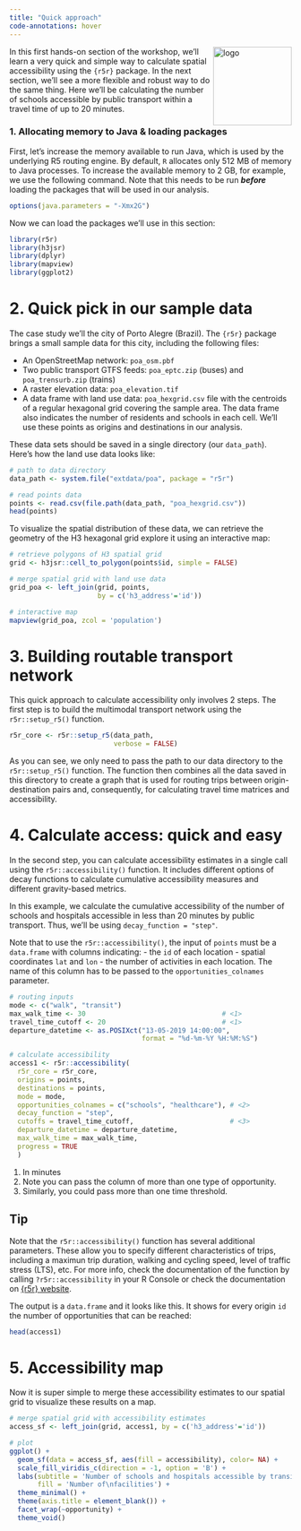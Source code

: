 ```yaml
---
title: "Quick approach"
code-annotations: hover
---
```


<img align="right" src="/images/r5r_logo.png?raw=true" alt="logo" width="140"> 
In this first hands-on section of the workshop, we'll learn a very quick and simple way to calculate spatial accessibility using the `{r5r}` package. In the next section, we'll see a more flexible and robust way to do the same thing. Here we'll be calculating the number of schools accessible by public transport within a travel time of up to 20 minutes.


### 1. Allocating memory to Java & loading packages

First, let's increase the memory available to run Java, which is used by the underlying R5 routing engine. By default, `R` allocates only 512 MB of memory to Java processes. To increase the available memory to 2 GB, for example, we use the following command. Note that this needs to be run ***before*** loading the packages that will be used in our analysis.

```r
options(java.parameters = "-Xmx2G")
```

Now we can load the packages we'll use in this section:

```r
library(r5r)
library(h3jsr)
library(dplyr)
library(mapview)
library(ggplot2)
```


# 2. Quick pick in our sample data

The case study we'll the city of Porto Alegre (Brazil). The `{r5r}` package brings a small sample data for this city, including the following files:

* An OpenStreetMap network: `poa_osm.pbf`
* Two public transport GTFS feeds: `poa_eptc.zip` (buses) and `poa_trensurb.zip` (trains)
* A raster elevation data: `poa_elevation.tif`
* A data frame with land use data: `poa_hexgrid.csv` file with the centroids of a regular hexagonal grid covering the sample area. The data frame also indicates the number of residents and schools in each cell. We'll use these points as origins and destinations in our analysis.

These data sets should be saved in a single directory (our `data_path`). Here's how the land use data looks like:

```r
# path to data directory
data_path <- system.file("extdata/poa", package = "r5r")

# read points data
points <- read.csv(file.path(data_path, "poa_hexgrid.csv"))
head(points)
```

To visualize the spatial distribution of these data, we can retrieve the geometry of the H3 hexagonal grid explore it using an interactive map:

```r
# retrieve polygons of H3 spatial grid
grid <- h3jsr::cell_to_polygon(points$id, simple = FALSE)

# merge spatial grid with land use data
grid_poa <- left_join(grid, points,
                      by = c('h3_address'='id'))

# interactive map
mapview(grid_poa, zcol = 'population')

```



# 3. Building routable transport network

This quick approach to calculate accessibility only involves 2 steps. The first step is to build the multimodal transport network using the `r5r::setup_r5()` function.


```r
r5r_core <- r5r::setup_r5(data_path, 
                          verbose = FALSE)
```
As you can see, we only need to pass the path to our data directory to the `r5r::setup_r5()` function. The function then combines all the data saved in this directory to create a graph that is used for routing trips between origin-destination pairs and, consequently, for calculating travel time matrices and accessibility.



# 4. Calculate access: quick and easy 

In the second step, you can calculate accessibility estimates in a single call using the `r5r::accessibility()` function. It includes different options of decay functions to calculate cumulative accessibility measures and different gravity-based metrics.

In this example, we calculate the cumulative accessibility of the number of schools and hospitals accessible in less than 20 minutes by public transport. Thus, we'll be using `decay_function = "step"`.

Note that to use the `r5r::accessibility()`, the input of `points` must be a `data.frame` with columns indicating: 
- the `id` of each location
- spatial coordinates `lat` and `lon`
- the number of activities in each location. The name of this column has to be passed to the `opportunities_colnames` parameter.


```r
# routing inputs
mode <- c("walk", "transit")
max_walk_time <- 30                                  # <1>
travel_time_cutoff <- 20                             # <1>
departure_datetime <- as.POSIXct("13-05-2019 14:00:00",
                                 format = "%d-%m-%Y %H:%M:%S")

# calculate accessibility
access1 <- r5r::accessibility(
  r5r_core = r5r_core,
  origins = points,
  destinations = points,
  mode = mode,
  opportunities_colnames = c("schools", "healthcare"), # <2>
  decay_function = "step",
  cutoffs = travel_time_cutoff,                        # <3>
  departure_datetime = departure_datetime,
  max_walk_time = max_walk_time,
  progress = TRUE
  )

```
1. In minutes
2. Note you can pass the column of more than one type of opportunity.
3. Similarly, you could pass more than one time threshold.

::: {.callout-tip}
## Tip
Note that the `r5r::accessibility()` function has several additional parameters. These allow you to specify different characteristics of trips, including a maximun trip duration, walking and cycling speed, level of traffic stress (LTS), etc. For more info, check the documentation of the function by calling `?r5r::accessibility` in your R Console or check the documentation on [{r5r} website](https://ipeagit.github.io/r5r/reference/accessibility.html).
:::



The output is a `data.frame` and it looks like this.  It shows for every origin `id` the number of opportunities that can be reached:

```r
head(access1)

```

# 5. Accessibility map

Now it is super simple to merge these accessibility estimates to our spatial grid to visualize these results on a map.

```r
# merge spatial grid with accessibility estimates
access_sf <- left_join(grid, access1, by = c('h3_address'='id'))

# plot
ggplot() +
  geom_sf(data = access_sf, aes(fill = accessibility), color= NA) +
  scale_fill_viridis_c(direction = -1, option = 'B') +
  labs(subtitle = 'Number of schools and hospitals accessible by transit in 20 minutes',
       fill = 'Number of\nfacilities') +
  theme_minimal() +
  theme(axis.title = element_blank()) +
  facet_wrap(~opportunity) +
  theme_void()

```

